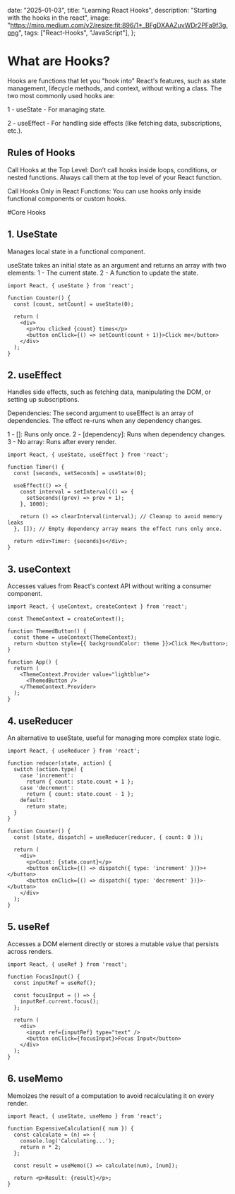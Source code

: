 

  date: "2025-01-03",
  title: "Learning React Hooks",
  description: "Starting with the hooks in the react",
  image:
    "https://miro.medium.com/v2/resize:fit:896/1*_BFgDXAAZuvWDr2PFa9f3g.png",
  tags: ["React-Hooks", "JavaScript"],
};


# What are Hooks?

Hooks are functions that let you "hook into" React's features, such as state management, lifecycle methods, and context, without writing a class. The two most commonly used hooks are:

1 - useState - For managing state.

2 - useEffect - For handling side effects (like fetching data, subscriptions, etc.).

## Rules of Hooks

Call Hooks at the Top Level: Don’t call hooks inside loops, conditions, or nested functions. Always call them at the top level of your React function.

Call Hooks Only in React Functions: You can use hooks only inside functional components or custom hooks.

#Core Hooks

## 1. UseState

Manages local state in a functional component.

useState takes an initial state as an argument and returns an array with two elements: 1 - The current state. 2 - A function to update the state.

<CodeWindow title="useState.jsx">

```TSX
import React, { useState } from 'react';

function Counter() {
  const [count, setCount] = useState(0);

  return (
    <div>
      <p>You clicked {count} times</p>
      <button onClick={() => setCount(count + 1)}>Click me</button>
    </div>
  );
}
```

</CodeWindow>

## 2. useEffect

Handles side effects, such as fetching data, manipulating the DOM, or setting up subscriptions.

Dependencies: The second argument to useEffect is an array of dependencies. The effect re-runs when any dependency changes.

1 - []: Runs only once.
2 - [dependency]: Runs when dependency changes.
3 - No array: Runs after every render.

<CodeWindow title="useEffect.jsx">

```TSX
import React, { useState, useEffect } from 'react';

function Timer() {
  const [seconds, setSeconds] = useState(0);

  useEffect(() => {
    const interval = setInterval(() => {
      setSeconds((prev) => prev + 1);
    }, 1000);

    return () => clearInterval(interval); // Cleanup to avoid memory leaks
  }, []); // Empty dependency array means the effect runs only once.

  return <div>Timer: {seconds}s</div>;
}

```

</CodeWindow>

## 3. useContext

Accesses values from React's context API without writing a consumer component.

<CodeWindow title="useContext.jsx">

```TSX
import React, { useContext, createContext } from 'react';

const ThemeContext = createContext();

function ThemedButton() {
  const theme = useContext(ThemeContext);
  return <button style={{ backgroundColor: theme }}>Click Me</button>;
}

function App() {
  return (
    <ThemeContext.Provider value="lightblue">
      <ThemedButton />
    </ThemeContext.Provider>
  );
}
```

</CodeWindow>

## 4. useReducer

An alternative to useState, useful for managing more complex state logic.

<CodeWindow title="useReducer.jsx">

```TSX
import React, { useReducer } from 'react';

function reducer(state, action) {
  switch (action.type) {
    case 'increment':
      return { count: state.count + 1 };
    case 'decrement':
      return { count: state.count - 1 };
    default:
      return state;
  }
}

function Counter() {
  const [state, dispatch] = useReducer(reducer, { count: 0 });

  return (
    <div>
      <p>Count: {state.count}</p>
      <button onClick={() => dispatch({ type: 'increment' })}>+</button>
      <button onClick={() => dispatch({ type: 'decrement' })}>-</button>
    </div>
  );
}
```

</CodeWindow>

## 5. useRef

Accesses a DOM element directly or stores a mutable value that persists across renders.

<CodeWindow title="useRef.jsx">

```TSX
import React, { useRef } from 'react';

function FocusInput() {
  const inputRef = useRef();

  const focusInput = () => {
    inputRef.current.focus();
  };

  return (
    <div>
      <input ref={inputRef} type="text" />
      <button onClick={focusInput}>Focus Input</button>
    </div>
  );
}
```

</CodeWindow>

## 6. useMemo

Memoizes the result of a computation to avoid recalculating it on every render.

<CodeWindow title="useMemo.jsx">

```TSX
import React, { useState, useMemo } from 'react';

function ExpensiveCalculation({ num }) {
  const calculate = (n) => {
    console.log('Calculating...');
    return n * 2;
  };

  const result = useMemo(() => calculate(num), [num]);

  return <p>Result: {result}</p>;
}
```

</CodeWindow>
